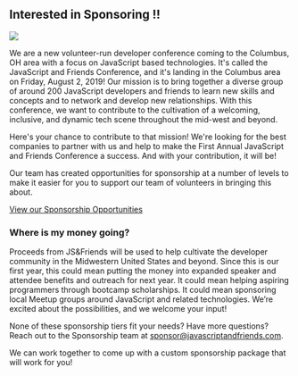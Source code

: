
<Card>

## Interested in Sponsoring !!

<img src={sponsorImage} />

We are a new volunteer-run developer conference coming to the Columbus, OH area with a focus on JavaScript based technologies.
It's called the JavaScript and Friends Conference, and it's landing in the Columbus area on Friday, August 2, 2019!
Our mission is to bring together a diverse group of around 200 JavaScript developers and friends to learn new skills and concepts
and to network and develop new relationships. With this conference, we want to contribute to the cultivation of a welcoming, inclusive,
and dynamic tech scene throughout the mid-west and beyond.

Here's your chance to contribute to that mission! We're looking for the best companies to partner with us and help to make the
First Annual JavaScript and Friends Conference a success. And with your contribution, it will be!

Our team has created opportunities for sponsorship at a number of levels to make it easier for you to support our team of volunteers
in bringing this about.

<a href="https://1drv.ms/b/s!AqhcZadKop7eiy-K__Qs6ZmkqFVg" target="_blank" rel="noopener noreferrer">View our Sponsorship Opportunities</a>

### Where is my money going?

Proceeds from JS&Friends will be used to help cultivate the developer community in the Midwestern United States and beyond.
Since this is our first year, this could mean putting the money into expanded speaker and attendee benefits and outreach for next year.
It could mean helping aspiring programmers through bootcamp scholarships.
It could mean sponsoring local Meetup groups around JavaScript and related technologies.
We’re excited about the possibilities, and we welcome your input!

None of these sponsorship tiers fit your needs? Have more questions? Reach out to the Sponsorship team at <a href="mailto:sponsor@javascriptandfriends.com">sponsor@javascriptandfriends.com</a>.

We can work together to come up with a custom sponsorship package that will work for you!

</Card>
